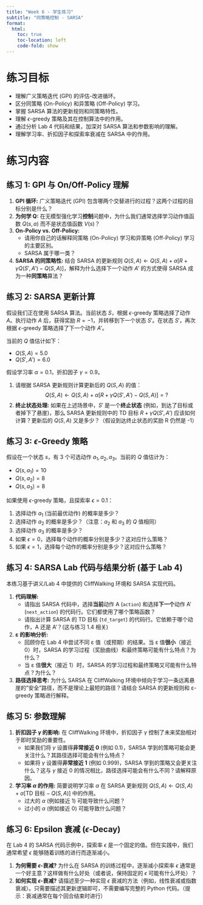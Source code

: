 ```yaml
---
title: "Week 6 - 学生练习"
subtitle: "同策略控制 - SARSA"
format:
  html:
    toc: true
    toc-location: left
    code-fold: show
---
```


# 练习目标

*   理解广义策略迭代 (GPI) 的评估-改进循环。
*   区分同策略 (On-Policy) 和异策略 (Off-Policy) 学习。
*   掌握 SARSA 算法的更新规则和同策略特性。
*   理解 $\epsilon$-greedy 策略及其在控制算法中的作用。
*   通过分析 Lab 4 代码和结果，加深对 SARSA 算法和参数影响的理解。
*   理解学习率、折扣因子和探索率衰减在 SARSA 中的作用。

# 练习内容

## 练习 1: GPI 与 On/Off-Policy 理解

1.  **GPI 循环:** 广义策略迭代 (GPI) 包含哪两个交替进行的过程？这两个过程的目标分别是什么？
2.  **为何学 Q:** 在无模型强化学习**控制**问题中，为什么我们通常选择学习动作值函数 $Q(s, a)$ 而不是状态值函数 $V(s)$？
3.  **On-Policy vs. Off-Policy:**
    *   请用你自己的话解释同策略 (On-Policy) 学习和异策略 (Off-Policy) 学习的主要区别。
    *   SARSA 属于哪一类？
4.  **SARSA 的同策略性:** 结合 SARSA 的更新规则 $Q(S, A) \leftarrow Q(S, A) + \alpha [R + \gamma Q(S', A') - Q(S, A)]$，解释为什么选择下一个动作 $A'$ 的方式使得 SARSA 成为一种**同策略**算法？

## 练习 2: SARSA 更新计算

假设我们正在使用 SARSA 算法。当前状态 $S$，根据 $\epsilon$-greedy 策略选择了动作 $A$。执行动作 $A$ 后，获得奖励 $R = -1$，并转移到下一个状态 $S'$。在状态 $S'$，再次根据 $\epsilon$-greedy 策略选择了下一个动作 $A'$。

当前的 $Q$ 值估计如下：

*   $Q(S, A) = 5.0$
*   $Q(S', A') = 6.0$

假设学习率 $\alpha = 0.1$，折扣因子 $\gamma = 0.9$。

1.  请根据 SARSA 更新规则计算更新后的 $Q(S, A)$ 的值：
    $$
    Q(S, A) \leftarrow Q(S, A) + \alpha [R + \gamma Q(S', A') - Q(S, A)] = ?
    $$
2.  **终止状态处理:** 如果在上述场景中，$S'$ 是一个**终止状态** (例如，到达了目标或者掉下了悬崖)，那么 SARSA 更新规则中的 TD 目标 $R + \gamma Q(S', A')$ 应该如何计算？更新后的 $Q(S, A)$ 又是多少？（假设到达终止状态的奖励 R 仍然是 -1）

## 练习 3: $\epsilon$-Greedy 策略

假设在一个状态 $s$，有 3 个可选动作 $a_1, a_2, a_3$。当前的 $Q$ 值估计为：

*   $Q(s, a_1) = 10$
*   $Q(s, a_2) = 8$
*   $Q(s, a_3) = 8$

如果使用 $\epsilon$-greedy 策略，且探索率 $\epsilon = 0.1$：

1.  选择动作 $a_1$ (当前最优动作) 的概率是多少？
2.  选择动作 $a_2$ 的概率是多少？（注意：$a_2$ 和 $a_3$ 的 $Q$ 值相同）
3.  选择动作 $a_3$ 的概率是多少？
4.  如果 $\epsilon = 0$，选择每个动作的概率分别是多少？这对应什么策略？
5.  如果 $\epsilon = 1$，选择每个动作的概率分别是多少？这对应什么策略？

## 练习 4: SARSA Lab 代码与结果分析 (基于 Lab 4)

本练习基于讲义/Lab 4 中提供的 CliffWalking 环境和 SARSA 实现代码。

1.  **代码理解:**
    *   请指出 SARSA 代码中，选择**当前**动作 A (`action`) 和选择**下一个**动作 A' (`next_action`) 的代码行。它们都使用了哪个策略函数？
    *   请指出计算 SARSA 的 TD 目标 (`td_target`) 的代码行。它依赖于哪个动作，A 还是 A'？(这与练习 1.4 相关)
2.  **ε 的影响分析:**
    *   回顾你在 Lab 4 中尝试不同 ε 值（或预期）的结果。当 ε 值**很小**（接近 0）时，SARSA 的学习过程（奖励曲线）和最终策略可能有什么特点？为什么？
    *   当 ε 值**很大**（接近 1）时，SARSA 的学习过程和最终策略又可能有什么特点？为什么？
3.  **路径选择思考:** 为什么 SARSA 在 CliffWalking 环境中倾向于学习一条远离悬崖的"安全"路径，而不是理论上最短的路径？请结合 SARSA 的更新规则和 ε-greedy 策略进行解释。

## 练习 5: 参数理解

1.  **折扣因子 $\gamma$ 的影响:** 在 CliffWalking 环境中，折扣因子 $\gamma$ 控制了未来奖励相对于即时奖励的重要性。
    *   如果我们将 $\gamma$ 设置得**非常接近 0** (例如 0.1)，SARSA 学到的策略可能会更关注什么？其路径选择可能会有什么特点？
    *   如果将 $\gamma$ 设置得**非常接近 1** (例如 0.999)，SARSA 学到的策略又会更关注什么？这与 $\gamma$ 接近 0 的情况相比，路径选择可能会有什么不同？请解释原因。
2.  **学习率 $\alpha$ 的作用:** 简要说明学习率 $\alpha$ 在 SARSA 更新规则 $Q(S, A) \leftarrow Q(S, A) + \alpha [\text{TD 目标} - Q(S, A)]$ 中的作用。
    *   过大的 $\alpha$ (例如接近 1) 可能导致什么问题？
    *   过小的 $\alpha$ (例如接近 0) 可能导致什么问题？

## 练习 6: Epsilon 衰减 ($\epsilon$-Decay)

在 Lab 4 的 SARSA 代码示例中，探索率 $\epsilon$ 是一个固定的值。但在实践中，我们通常希望 $\epsilon$ 能够随着训练的进行而逐渐减小。

1.  **为何需要 $\epsilon$-衰减?** 为什么在 SARSA 的训练过程中，逐渐减小探索率 $\epsilon$ 通常是一个好主意？这样做有什么好处（或者说，保持固定的 $\epsilon$ 可能有什么坏处）？
2.  **如何实现 $\epsilon$-衰减?** 请描述至少一种实现 $\epsilon$ 衰减的方法（例如，线性衰减或指数衰减）。只需要描述其更新逻辑即可，不需要编写完整的 Python 代码。（提示：衰减通常在每个回合结束时进行）
